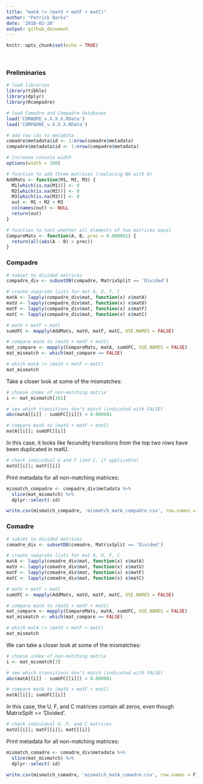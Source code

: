```yaml
---
title: "matA != (matU + matF + matC)"
author: "Patrick Barks"
date: '2018-02-28'
output: github_document
---
```


```r
knitr::opts_chunk$set(echo = TRUE)
```

&nbsp;

### Preliminaries

```r
# load libraries
library(tibble)
library(dplyr)
library(Rcompadre)

# load Comadre and Compadre databases
load('COMADRE_v.X.X.X.RData')
load('COMPADRE_v.X.X.X.RData')

# add row ids to metadata
comadre$metadata$id <- 1:nrow(comadre$metadata)
compadre$metadata$id <- 1:nrow(compadre$metadata)

# increase console width
options(width = 100)

# function to add three matrices (replacing NA with 0)
AddMats <- function(M1, M2, M3) {
  M1[which(is.na(M1))] <- 0
  M2[which(is.na(M2))] <- 0
  M3[which(is.na(M3))] <- 0
  out <- M1 + M2 + M3
  colnames(out) <- NULL
  return(out)
}

# function to test whether all elements of two matrices equal
CompareMats <- function(A, B, prec = 0.000001) {
  return(all(abs(A - B) < prec))
}
```

### Compadre

```r
# subset to divided matrices
compadre_div <- subsetDB(compadre, MatrixSplit == 'Divided')

# create separate lists for mat A, U, F, C
matA <- lapply(compadre_div$mat, function(x) x$matA)
matU <- lapply(compadre_div$mat, function(x) x$matU)
matF <- lapply(compadre_div$mat, function(x) x$matF)
matC <- lapply(compadre_div$mat, function(x) x$matC)

# matU + matF + matC
sumUFC <- mapply(AddMats, matU, matF, matC, USE.NAMES = FALSE)

# compare matA to (matU + matF + matC)
mat_compare <- mapply(CompareMats, matA, sumUFC, USE.NAMES = FALSE)
mat_mismatch <- which(mat_compare == FALSE)

# which matA != (matU + matF + matC)
mat_mismatch
```

Take a closer look at some of the mismatches:

```r
# choose index of non-matching matrix
i <- mat_mismatch[161]

# see which transitions don't match (indicated with FALSE)
abs(matA[[i]] - sumUFC[[i]]) < 0.000001

# compare matA to (matU + matF + matC)
matA[[i]]; sumUFC[[i]]
```

In this case, it looks like fecundity transitions from the top two rows have been duplicated in matU.

```r
# check individual U and F (and C, if applicable)
matU[[i]]; matF[[i]]
```

Print metadata for all non-matching matrices:

```r
mismatch_compadre <- compadre_div$metadata %>% 
  slice(mat_mismatch) %>% 
  dplyr::select(-id)

write.csv(mismatch_compadre, 'mismatch_matA_compadre.csv', row.names = F)
```

### Comadre

```r
# subset to divided matrices
comadre_div <- subsetDB(comadre, MatrixSplit == 'Divided')

# create separate lists for mat A, U, F, C
matA <- lapply(comadre_div$mat, function(x) x$matA)
matU <- lapply(comadre_div$mat, function(x) x$matU)
matF <- lapply(comadre_div$mat, function(x) x$matF)
matC <- lapply(comadre_div$mat, function(x) x$matC)

# matU + matF + matC
sumUFC <- mapply(AddMats, matU, matF, matC, USE.NAMES = FALSE)

# compare matA to (matU + matF + matC)
mat_compare <- mapply(CompareMats, matA, sumUFC, USE.NAMES = FALSE)
mat_mismatch <- which(mat_compare == FALSE)

# which matA != (matU + matF + matC)
mat_mismatch
```

We can take a closer look at some of the mismatches:

```r
# choose index of non-matching matrix
i <- mat_mismatch[3]

# see which transitions don't match (indicated with FALSE)
abs(matA[[i]] - sumUFC[[i]]) < 0.000001

# compare matA to (matU + matF + matC)
matA[[i]]; sumUFC[[i]]
```

In this case, the U, F, and C matrices contain all zeros, even though MatrixSplit == 'Divided'.

```r
# check individual U, F, and C matrices
matU[[i]]; matF[[i]]; matC[[i]]
```

Print metadata for all non-matching matrices:

```r
mismatch_comadre <- comadre_div$metadata %>% 
  slice(mat_mismatch) %>% 
  dplyr::select(-id)

write.csv(mismatch_comadre, 'mismatch_matA_comadre.csv', row.names = F)
```

